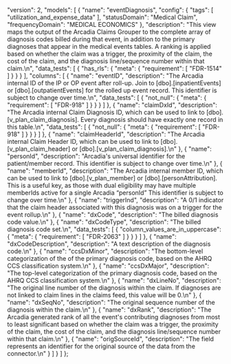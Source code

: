   "version": 2,
  "models": [
    {
      "name": "eventDiagnosis",
      "config": {
        "tags": [
          "utilization_and_expense_data"
        ],
        "statusDomain": "Medical Claim",
        "frequencyDomain": "MEDICAL ECONOMICS"
      },
      "description": "This view maps the output of the Arcadia Claims Grouper to the complete array of diagnosis codes billed during that event, in addition to the primary diagnoses that appear in the medical events tables. A ranking is applied based on whether the claim was a trigger, the proximity of the claim, the cost of the claim, and the diagnosis line/sequence number within that claim.\n",
      "data_tests": [
        {
          "has_rls": {
            "meta": {
              "requirement": [
                "FDR-1514"
              ]
            }
          }
        }
      ],
      "columns": [
        {
          "name": "eventID",
          "description": "The Arcadia internal ID of the IP or OP event after roll-up. Join to [dbo].[inpatientEvents] or [dbo].[outpatientEvents] for the rolled up event record. This identifier is subject to change over time.\n",
          "data_tests": [
            {
              "not_null": {
                "meta": {
                  "requirement": [
                    "FDR-918"
                  ]
                }
              }
            }
          ]
        },
        {
          "name": "claimDxId",
          "description": "The Arcadia internal Claim Diagnosis ID, which can be used to link to [dbo].[v_plan_claim_diagnosis]. Every diagnosis should have exactly one record in this table.\n",
          "data_tests": [
            {
              "not_null": {
                "meta": {
                  "requirement": [
                    "FDR-918"
                  ]
                }
              }
            }
          ]
        },
        {
          "name": "claimHeaderId",
          "description": "The Arcadia internal Claim Header ID, which can be used to link to [dbo].[v_plan_claim_header] or [dbo].[v_plan_claim_diagnosis].\n"
        },
        {
          "name": "personId",
          "description": "Arcadia's universal identifier for the patient/member record. This identifier is subject to change over time.\n"
        },
        {
          "name": "memberId",
          "description": "The Arcadia internal member ID, which can be used to link to [dbo].[v_plan_member] or [dbo].[personAttribution]. This is a useful key, as those with dual eligibility may have multiple memberIds active for a single Arcadia “personId” This identifier is subject to change over time.\n"
        },
        {
          "name": "triggerInd",
          "description": "A 0/1 indicator that the claim header associated with this diagnosis was on a trigger for the event rollup.\n"
        },
        {
          "name": "dxCode",
          "description": "The billed diagnosis code value.\n"
        },
        {
          "name": "dxCodeType",
          "description": "The billed diagnosis code set.\n",
          "data_tests": [
            {
              "column_values_are_in_uppercase": {
                "meta": {
                  "requirement": [
                    "FDR-2063"
                  ]
                }
              }
            }
          ]
        },
        {
          "name": "dxCodeDescription",
          "description": "A text description of the diagnosis code.\n"
        },
        {
          "name": "ccsDxMinor",
          "description": "The bottom-level categorization of the of the primary diagnosis code, based on the AHRQ CCS classification system.\n"
        },
        {
          "name": "ccsDxMajor",
          "description": "The top-level categorization of the primary diagnosis code, based on the AHRQ CCS classification system.\n"
        },
        {
          "name": "dxLineNo",
          "description": "The original line number of the diagnosis within the claim. If diagnoses are not linked to claim lines in the claims feed, this value will be 0.\n"
        },
        {
          "name": "dxSeqNo",
          "description": "The original sequence number of the diagnosis within the claim.\n"
        },
        {
          "name": "dxRank",
          "description": "The Arcadia generated rank of all the event's contributing diagnoses from most to least significant based on whether the claim was a trigger, the proximity of the claim, the cost of the claim, and the diagnosis line/sequence number within that claim.\n"
        },
        {
          "name": "origSourceId",
          "description": "The field represents an identifier for the original source of the data from the connector.\n"
        }
      ]
    }
  ]
};
